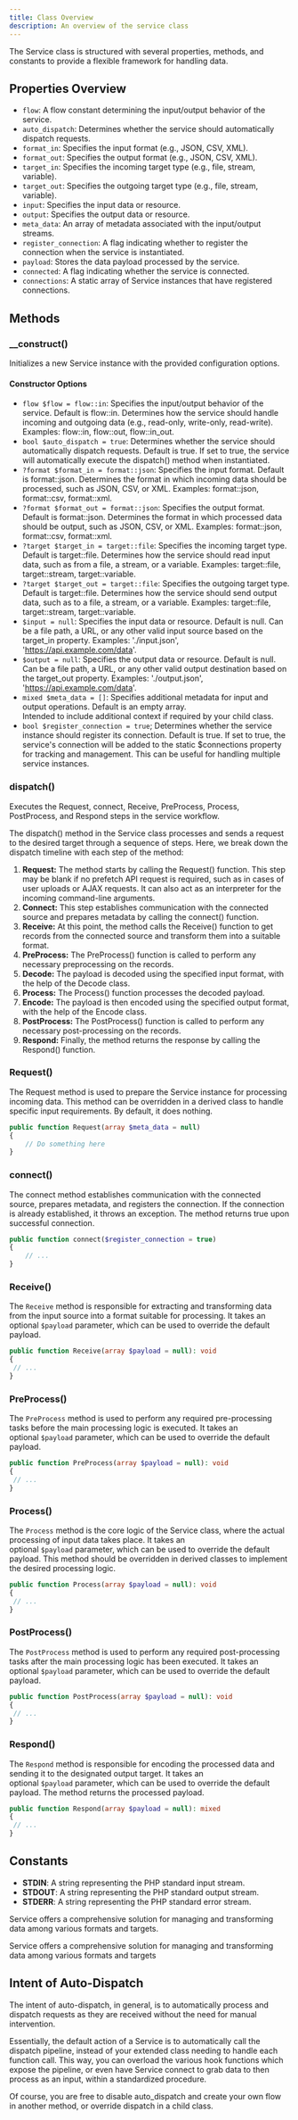 ```yaml
---
title: Class Overview
description: An overview of the service class
---
```


The Service class is structured with several properties, methods, and constants to provide a flexible framework for handling data.

## Properties Overview

- `flow`: A flow constant determining the input/output behavior of the service.
- `auto_dispatch`: Determines whether the service should automatically dispatch requests.
- `format_in`: Specifies the input format (e.g., JSON, CSV, XML).
- `format_out`: Specifies the output format (e.g., JSON, CSV, XML).
- `target_in`: Specifies the incoming target type (e.g., file, stream, variable).
- `target_out`: Specifies the outgoing target type (e.g., file, stream, variable).
- `input`: Specifies the input data or resource.
- `output`: Specifies the output data or resource.
- `meta_data`: An array of metadata associated with the input/output streams.
- `register_connection`: A flag indicating whether to register the connection when the service is instantiated.
- `payload`: Stores the data payload processed by the service.
- `connected`: A flag indicating whether the service is connected.
- `connections`: A static array of Service instances that have registered connections.

## Methods

### __construct()

Initializes a new Service instance with the provided configuration options.

#### Constructor Options

- `flow $flow = flow::in`: Specifies the input/output behavior of the service. Default is flow::in. Determines how the service should handle incoming and outgoing data (e.g., read-only, write-only, read-write). Examples: flow::in, flow::out, flow::in_out.
- `bool $auto_dispatch = true`: Determines whether the service should automatically dispatch requests. Default is true. If set to true, the service will automatically execute the dispatch() method when instantiated.
- `?format $format_in = format::json`: Specifies the input format. Default is format::json. Determines the format in which incoming data should be processed, such as JSON, CSV, or XML. Examples: format::json, format::csv, format::xml.
- `?format $format_out = format::json`: Specifies the output format. Default is format::json. Determines the format in which processed data should be output, such as JSON, CSV, or XML. Examples: format::json, format::csv, format::xml.
- `?target $target_in = target::file`: Specifies the incoming target type. Default is target::file. Determines how the service should read input data, such as from a file, a stream, or a variable. Examples: target::file, target::stream, target::variable.
- `?target $target_out = target::file`: Specifies the outgoing target type. Default is target::file. Determines how the service should send output data, such as to a file, a stream, or a variable. Examples: target::file, target::stream, target::variable.
- `$input = null`: Specifies the input data or resource. Default is null. Can be a file path, a URL, or any other valid input source based on the target_in property. Examples: './input.json', 'https://api.example.com/data'.
- `$output = null`: Specifies the output data or resource. Default is null. Can be a file path, a URL, or any other valid output destination based on the target_out property. Examples: './output.json', 'https://api.example.com/data'.
- `mixed $meta_data = []`: Specifies additional metadata for input and output operations. Default is an empty array.  
  Intended to include additional context if required by your child class.
- `bool $register_connection = true`; Determines whether the service instance should register its connection. Default is true. If set to true, the service's connection will be added to the static $connections property for tracking and management. This can be useful for handling multiple service instances.

### dispatch()

Executes the Request, connect, Receive, PreProcess, Process, PostProcess, and Respond steps in the service workflow.

The dispatch() method in the Service class processes and sends a request to the desired target through a sequence of steps. Here, we break down the dispatch timeline with each step of the method:

1. **Request:** The method starts by calling the Request() function. This step may be blank if no prefetch API request is required, such as in cases of user uploads or AJAX requests. It can also act as an interpreter for the incoming command-line arguments.
2. **Connect:** This step establishes communication with the connected source and prepares metadata by calling the connect() function.
3. **Receive:** At this point, the method calls the Receive() function to get records from the connected source and transform them into a suitable format.
4. **PreProcess:** The PreProcess() function is called to perform any necessary preprocessing on the records.
5. **Decode:** The payload is decoded using the specified input format, with the help of the Decode class.
6. **Process:** The Process() function processes the decoded payload.
7. **Encode:** The payload is then encoded using the specified output format, with the help of the Encode class.
8. **PostProcess:** The PostProcess() function is called to perform any necessary post-processing on the records.
9. **Respond:** Finally, the method returns the response by calling the Respond() function.

### Request()

The Request method is used to prepare the Service instance for processing incoming data. This method can be overridden in a derived class to handle specific input requirements. By default, it does nothing.

```php
public function Request(array $meta_data = null)
{
    // Do something here
}
```

### connect()

The connect method establishes communication with the connected source, prepares metadata, and registers the connection. If the connection is already established, it throws an exception. The method returns true upon successful connection.

```php
public function connect($register_connection = true)
{
    // ...
}
```

### Receive()

The `Receive` method is responsible for extracting and transforming data from the input source into a format suitable for processing. It takes an optional `$payload` parameter, which can be used to override the default payload.

```php
public function Receive(array $payload = null): void
{
 // ...
}
```

### PreProcess()

The `PreProcess` method is used to perform any required pre-processing tasks before the main processing logic is executed. It takes an optional `$payload` parameter, which can be used to override the default payload.

```php
public function PreProcess(array $payload = null): void
{
 // ...
}
```

### Process()

The `Process` method is the core logic of the Service class, where the actual processing of input data takes place. It takes an optional `$payload` parameter, which can be used to override the default payload. This method should be overridden in derived classes to implement the desired processing logic.

```php
public function Process(array $payload = null): void
{
 // ...
}
```

### PostProcess()

The `PostProcess` method is used to perform any required post-processing tasks after the main processing logic has been executed. It takes an optional `$payload` parameter, which can be used to override the default payload.

```php
public function PostProcess(array $payload = null): void
{
 // ...
}
```

### Respond()

The `Respond` method is responsible for encoding the processed data and sending it to the designated output target. It takes an optional `$payload` parameter, which can be used to override the default payload. The method returns the processed payload.

```php
public function Respond(array $payload = null): mixed
{
 // ...
}
```

## Constants

- **STDIN**: A string representing the PHP standard input stream.
- **STDOUT**: A string representing the PHP standard output stream.
- **STDERR**: A string representing the PHP standard error stream.

Service offers a comprehensive solution for managing and transforming data among various formats and targets.

Service offers a comprehensive solution for managing and transforming data among various formats and targets

## Intent of Auto-Dispatch

The intent of auto-dispatch, in general, is to automatically process and dispatch requests as they are received without the need for manual intervention.

Essentially, the default action of a Service is to automatically call the dispatch pipeline, instead of your extended class needing to handle each function call. This way, you can overload the various hook functions which expose the pipeline, or even have Service connect to grab data to then process as an input, within a standardized procedure.

Of course, you are free to disable auto_dispatch and create your own flow in another method, or override dispatch in a child class.
